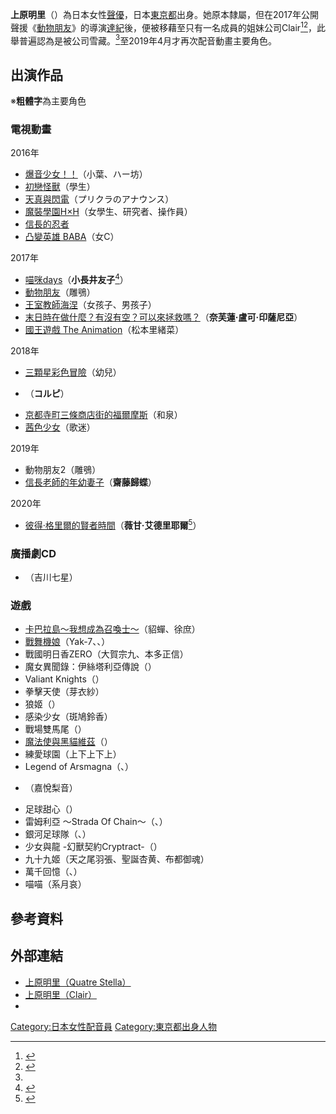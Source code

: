 {{藝人
|姓名 = 上原明里
|類型 = 配音員
|圖片 = 
|圖片尺寸 = 
|圖片簡介 = 
|本名=
|外文名 = 
|外文 = 
|羅馬拼音 = 
|英文名 = 
|暱稱 = 
|其他藝名 = 
|國籍 = 
|民族 = 
|籍貫 = 
|出生日期 = 9月13日
|出生地點 = 
|逝世日期 = 
|逝世地點 = 
|職業 = 
|語言 = 
|出身地 = 日本[[東京都|東京都]]
|出道作 = 
|代表作 = 
|出道日期 = 
|活躍年代 = 
|唱片公司 = 
|經紀公司 = Clair
|網站 = 
|相關團體 = 
}}
{{Japanese|japanese=上原 あかり|kana=うえはら あかり|romaji=Uehara Akari}}
'''上原明里'''（{{bd||9月13日}}）為日本女性[[聲優|聲優]]，日本[[東京都|東京都]]出身。她原本隸屬{{tsl|ja|キャトルステラ|Quatre Stella}}，但在2017年公開聲援《[[動物朋友|動物朋友]]》的導演[[達紀|達紀]]後，便被移藉至只有一名成員的姐妹公司Clair<ref name="#1">{{Cite web|url = http://xw.qq.com/cmsid/2017101603849800|title = 業界之暗！唯一聲援《獸娘》監督的聲優被打入冷宮|author = 騰訊網|date = 2017-10-16|language = zh-cn|accessdate = 2017-10-19|archive-date = 2021-03-03|archive-url = https://web.archive.org/web/20210303164014/https://xw.qq.com/cmsid/2017101603849800|dead-url = no}}</ref><ref>{{cite web|url=https://twitter.com/akariuehara13/status/917768030607642624|script-title=ja:2017年10月11日より《株式会社クレール》に所属することとなりました。|website=上原明里Twitter|date=2017年10月11日|accessdate=2017年10月13日|language=ja|archive-date=2021年5月21日|archive-url=https://web.archive.org/web/20210521184407/https://twitter.com/akariuehara13/status/917768030607642624|dead-url=no}}</ref>，此舉普遍認為是被公司雪藏。<ref name="#1"/>至2019年4月才再次配音動畫主要角色。

== 出演作品 ==
※'''粗體字'''為主要角色
=== 電視動畫 ===
; 2016年
* [[爆音少女！！|爆音少女！！]]（小葉、ハー坊）<!--4月4日-->
* [[初戀怪獸|初戀怪獸]]（學生）<!--7月2日-->
* [[天真與閃電|天真與閃電]]（プリクラのアナウンス）<!--7月4日-->
* [[魔裝學園H×H|魔裝學園H×H]]（女學生、研究者、操作員）<!--7月5日-->
* [[信長的忍者|信長的忍者]]<!--10月4日-->
* [[凸變英雄|凸變英雄 BABA]]（女C）<!--10月5日-->

; 2017年
* [[喵咪days|喵咪days]]（'''小長井友子'''<ref>{{cite web|url=http://nyanko-days.com/chara.html|script-title=ja:きゃらくた〜|accessdate=2017年2月2日|language=ja|archive-date=2020年2月20日|archive-url=https://web.archive.org/web/20200220020712/http://nyanko-days.com/chara.html|dead-url=no}}</ref>）<!--1月8日-->
* [[動物朋友|動物朋友]]（雕鴞）<!--1月10日-->
* [[王室教師海涅|王室教師海涅]]（女孩子、男孩子）<!--4月4日-->
* [[末日時在做什麼？有沒有空？可以來拯救嗎？|末日時在做什麼？有沒有空？可以來拯救嗎？]]（'''奈芙蓮·盧可·印薩尼亞'''）<!--4月11日-->
* [[國王遊戲_The_Animation|國王遊戲 The Animation]]（松本里緒菜）<!--10月5日-->

; 2018年
* [[三顆星彩色冒險|三顆星彩色冒險]]（幼兒）<!--1月7日-->
* {{lj|Ladyspo|レディスポ}}（'''コルピ'''）<!--4月10日-->
* [[京都寺町三條商店街的福爾摩斯|京都寺町三條商店街的福爾摩斯]]（和泉）<!--7月9日-->
* [[茜色少女|茜色少女]]（歌迷）<!--10月1日-->

; 2019年
* 動物朋友2（雕鴞）<!--1月15日-->
* [[信長老師的年幼妻子|信長老師的年幼妻子]]（'''齋藤歸蝶'''）<!--4月6日-->

; 2020年
* [[彼得·格里爾的賢者時間|彼得·格里爾的賢者時間]]（'''薇甘·艾德里耶爾'''<ref>{{Cite web|url=http://petergrill-anime.jp/#staff|title=製作人員、聲優|work=電視動畫「彼得·格里爾的賢者時間」官方網站|accessdate=2020-02-25|archive-date=2020-02-26|archive-url=https://web.archive.org/web/20200226020848/http://petergrill-anime.jp/#staff|dead-url=no}}</ref>）<!--7月11日-->

===廣播劇CD===
*{{lang|ja|プラ研です。}}（吉川七星）

===遊戲===
*[[卡巴拉島Online|卡巴拉島～我想成為召喚士～]]（貂蟬、徐庶）
*[[戰舞機娘|戰舞機娘]]（Yak-7、{{lang|ja|ホーカーハリケーン}}、{{lang|ja|F-8クルセイダー}}）
*戰國明日香ZERO（大賀宗九、本多正信）
*魔女異聞錄：伊絲塔利亞傳說（{{lang|ja|碧霞元君テンセン}}）
*Valiant Knights（{{lang|ja|タリア}}）
*拳擊天使（芽衣紗）
*狼姬（{{lang|ja|豊穣の精霊デメテル}}）
*感染少女（斑鳩鈴香）
*戰場雙馬尾（{{lang|ja|アイビーニニ}}）
*[[問答RPG_魔法使與黑貓維茲|魔法使與黑貓維茲]]（{{lang|ja|マツリ}}）
*練愛球園（上下上下上）
*Legend of Arsmagna（{{lang|ja|マデリーン}}、{{lang|ja|るる}}）
*{{lang|ja|くちゅくちる}}（嘉悅梨音）
*足球甜心（{{lang|ja|有原みさ}}）
*雷姆利亞 ～Strada Of Chain～（{{lang|ja|ミリア}}、{{lang|ja|エスメダ}}）
*銀河足球隊（{{lang|ja|シエスタ}}、{{lang|ja|Z001シルヴィア}}）
*少女與龍 -幻獸契約Cryptract-（{{lang|ja|サタン、ビビ}}）
*九十九姬（天之尾羽張、聖誕杏黄、布都御魂）
*萬千回憶（{{lang|ja|極光の凰騎士シルヴィア}}、{{lang|ja|簒命の従乙女シズク}}）
*喵喵（系月哀）

==參考資料==
{{Reflist}}

== 外部連結 ==
* [http://quatrestella.co.jp/tarent/akari_uehara/ 上原明里（Quatre Stella）] {{Wayback|url=http://quatrestella.co.jp/tarent/akari_uehara/ |date=20211007013356 }}{{ja icon}}
* [https://web.archive.org/web/20171011130650/http://quatrestella.co.jp/clair-sound/uehara_akari.html 上原明里（Clair）]{{ja icon}}
* {{Twitter|akariuehara13}}

[[Category:日本女性配音員|Category:日本女性配音員]]
[[Category:東京都出身人物|Category:東京都出身人物]]
{{DEFAULTSORT:Uehara Akari}}